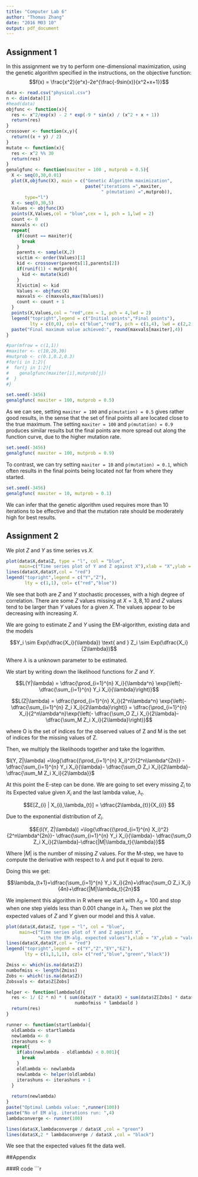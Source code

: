 ```yaml
---
title: "Computer Lab 6"
author: "Thomas Zhang"
date: "2016 M03 10"
output: pdf_document
---
```


## Assignment 1

In this assignment we try to perform one-dimensional maximization, using the genetic algorithm specified in the instructions, on the objective function:
$$f(x) = \frac{x^2}{e^x}-2e^{\frac{-9sin(x)}{x^2+x+1}}$$


```r
data <- read.csv("physical.csv")
n <- dim(data)[1]
#head(data)
objfunc <- function(x){
  res <- x^2/exp(x) - 2 * exp(-9 * sin(x) / (x^2 + x + 1))
  return(res)
}
crossover <- function(x,y){
  return((x + y) / 2)
}
mutate <- function(x){
  res <- x^2 %% 30
  return(res)
}
genalgfunc <- function(maxiter = 100 , mutprob = 0.5){
  X <- seq(0,30,0.01)
  plot(X,objfunc(X), main = c("Genetic Algorithm maximization",
                              paste("iterations =",maxiter,
                                    " p(mutation) =",mutprob)),
       type="l")
  X <- seq(0,30,5)
  Values <- objfunc(X)
  points(X,Values,col = "blue",cex = 1, pch = 1,lwd = 2)
  count <- 0
  maxvals <- c()
  repeat{
    if(count == maxiter){
      break
    }
    parents <- sample(X,2)
    victim <- order(Values)[1]
    kid <- crossover(parents[1],parents[2])
    if(runif(1) < mutprob){
      kid <- mutate(kid)
    }
    X[victim] <- kid
    Values <- objfunc(X)
    maxvals <- c(maxvals,max(Values))
    count <- count + 1
  }
  points(X,Values,col = "red",cex = 1, pch = 4,lwd = 2)
  legend("topright",legend = c("Initial points","Final points"),
         lty = c(0,0), col= c("blue","red"), pch = c(1,4), lwd = c(2,2))
  paste("Final maximum value achieved:", round(maxvals[maxiter],4))
}

#par(mfrow = c(1,1))
#maxiter <- c(10,20,30)
#mutprob <- c(0.1,0.2,0.3)
#for(i in 1:2){
#  for(j in 1:2){
#    genalgfunc(maxiter[i],mutprob[j])
#  }
#}

set.seed(-3456)
genalgfunc( maxiter = 100, mutprob = 0.5)
```

As we can see, setting `maxiter = 100` and `p(mutation) = 0.5` gives rather good results, in the sense that the set of final points all are located close to the true maximum. The setting `maxiter = 100` and `p(mutation) = 0.9` produces similar results but the final points are more spread out along the function curve, due to the higher mutation rate.

```r
set.seed(-3456)
genalgfunc( maxiter = 100, mutprob = 0.9)
```

To contrast, we can try setting `maxiter = 10` and `p(mutation) = 0.1`, which often results in the final points being located not far from where they started.

```r
set.seed(-3456)
genalgfunc( maxiter = 10, mutprob = 0.1)
```

We can infer that the genetic algorithm used requires more than 10 iterations to be effective and that the mutation rate should be moderately high for best results.

## Assignment 2

We plot $Z$ and $Y$ as time series vs $X$.

```r
plot(data$X,data$Z, type = "l", col = "blue",
     main=c("Time series plot of Y and Z against X"),xlab = "X",ylab = "value")
lines(data$X,data$Y,col = "red")
legend("topright",legend = c("Y","Z"),
       lty = c(1,1), col= c("red","blue"))
```
We see that both are $Z$ and $Y$ stochastic processes, with a high degree of correlation. There are some $Z$ values missing  at $X = 3,8,10$ and $Z$ values tend to be larger than $Y$ values for a given $X$. The values appear to be decreasing with increasing $X$.

We are going to estimate $Z$ and $Y$ using the EM-algorithm, existing data and the models

$$Y_i \sim Exp(\dfrac{X_i}{\lambda}) \text{ and } Z_i \sim Exp(\dfrac{X_i}{2\lambda})$$

Where $\lambda$ is a unknown parameter to be estimated.

We start by writing down the likelihood functions for $Z$ and $Y$.

$$L(Y|\lambda) = \dfrac{\prod_{i=1}^{n} X_i}{\lambda^n} \exp{\left(- \dfrac{\sum_{i=1}^{n} Y_i X_i}{\lambda}\right)}$$

$$L(Z|\lambda) = \dfrac{\prod_{i=1}^{n} X_i}{2^n\lambda^n} \exp{\left(- \dfrac{\sum_{i=1}^{n} Z_i X_i}{2\lambda}\right)} = \dfrac{\prod_{i=1}^{n} X_i}{2^n\lambda^n}\exp{\left(- \dfrac{\sum_O Z_i X_i}{2\lambda}-\dfrac{\sum_M Z_i X_i}{2\lambda}\right)}$$

where O is the set of indices for the observed values of Z and M is the set of indices for the missing values of Z.

Then, we multiply the likelihoods together and take the logarithm.

$l(Y, Z|\lambda) =\log{\dfrac{(\prod_{i=1}^{n} X_i)^2}{2^n\lambda^{2n}} - \dfrac{\sum_{i=1}^{n} Y_i X_i}{\lambda}- \dfrac{\sum_O Z_i X_i}{2\lambda}-\dfrac{\sum_M Z_i X_i}{2\lambda}}$

At this point the E-step can be done. We are going to set every missing $Z_{i}$ to its Expected value given $X_{i}$ and the last lambda value, $\lambda_{t}$.

$$E[Z_{i} | X_{i},\lambda_{t}] = \dfrac{2\lambda_{t}}{X_{i}} $$

Due to the exponential distribution of $Z_{i}$.

$$E(l(Y, Z|\lambda)) =\log{\dfrac{(\prod_{i=1}^{n} X_i)^2}{2^n\lambda^{2n}}- \dfrac{\sum_{i=1}^{n} Y_i X_i}{\lambda}- \dfrac{\sum_O Z_i X_i}{2\lambda}-\dfrac{|M|\lambda_t}{\lambda}}$$

Where $|M|$ is the number of missing $Z$ values. For the M-step, we have to compute the derivative with respect to $\lambda$ and put it equal to zero. 

Doing this we get:

$$\lambda_{t+1}=\dfrac{\sum_{i=1}^{n} Y_i X_i}{2n}+\dfrac{\sum_O Z_i X_i}{4n}+\dfrac{|M|\lambda_t}{2n}$$

We implement this algorithm in R where we start with $\lambda_{0} = 100$ and stop when one step yields less than 0.001 change in $\lambda_{t}$. Then we plot the expected values of $Z$ and $Y$ given our model and this $\lambda$ value.

```r
plot(data$X,data$Z, type = "l", col = "blue",
     main=c("Time series plot of Y and Z against X",
            "with the EM-alg. expected values"),xlab = "X",ylab = "value")
lines(data$X,data$Y,col = "red")
legend("topright",legend = c("Y","Z","EY","EZ"),
       lty = c(1,1,1,1), col= c("red","blue","green","black"))

Zmiss <- which(is.na(data$Z))
numbofmiss <- length(Zmiss)
Zobs <- which(!is.na(data$Z))
Zobsvals <- data$Z[Zobs]

helper <- function(lambdaold){
  res <- 1/ (2 * n) * ( sum(data$Y * data$X) + sum(data$Z[Zobs] * data$X[Zobs]) / 2 +
                          numbofmiss * lambdaold )
  return(res)
}

runner <- function(startlambda){
  oldlambda <- startlambda
  newlambda <- 0
  iterashuns <- 0
  repeat{
    if(abs(newlambda - oldlambda) < 0.001){
      break
    }
    oldlambda <- newlambda
    newlambda <- helper(oldlambda)
    iterashuns <- iterashuns + 1
  }
  
  return(newlambda)
}
paste("Optimal Lambda value: ",runner(100))
paste("No of EM alg. iterations run: ",4)
lambdaconverge <- runner(100)

lines(data$X,lambdaconverge / data$X ,col = "green")
lines(data$X,2 * lambdaconverge / data$X ,col = "black")
```

We see that the expected values fit the data well.

##Appendix

###R code
```r
